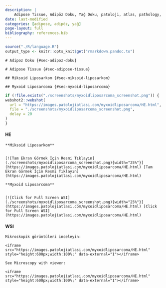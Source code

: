 ```yaml
---
description: |
    Adipose Tissue, Adipöz Doku, Yağ Doku, patoloji, atlas, pathology, whole slide image
date: last-modified
categories: [adipose, adipöz, yağ]
page-layout: full
bibliography: references.bib
---
```


```r
source("./R/language.R")
output_type <- knitr::opts_knit$get("rmarkdown.pandoc.to")
```

```asis
# Adipoz Doku {#sec-adipoz-doku}
```

```asis
# Adipose Tissue {#sec-adipose-tissue}
```

```asis
## Miksoid Liposarkom {#sec-miksoid-liposarkom}
```

```asis
## Myxoid Liposarcoma {#sec-myxoid-liposarcoma}
```

```r
if (!file.exists("./screenshots/myxoidliposarcoma_screenshot.png")) {
webshot2::webshot(
  url = "https://images.patolojiatlasi.com/myxoidliposarcoma/HE.html",
  file = "./screenshots/myxoidliposarcoma_screenshot.png",
  delay = 20
)
}
```


::: panel-tabset

#### HE


```asis

**Miksoid Liposarkom**


[![Tam Ekran Görmek İçin Resmi Tıklayın](./screenshots/myxoidliposarcoma_screenshot.png){width="25%"}](https://images.patolojiatlasi.com/myxoidliposarcoma/HE.html) [Tam Ekran Görmek İçin Resmi Tıklayın](https://images.patolojiatlasi.com/myxoidliposarcoma/HE.html)

```


```asis

**Myxoid Liposarcoma**


[![Click for Full Screen WSI](./screenshots/myxoidliposarcoma_screenshot.png){width="25%"}](https://images.patolojiatlasi.com/myxoidliposarcoma/HE.html) [Click for Full Screen WSI](https://images.patolojiatlasi.com/myxoidliposarcoma/HE.html)

```



#### WSI

```asis

Mikroskopik görüntüleri inceleyin:

<iframe src="https://images.patolojiatlasi.com/myxoidliposarcoma/HE.html" style="height:600px;width:100%;" data-external="1"></iframe>

```


```asis

See Microscopy with viewer: 

<iframe src="https://images.patolojiatlasi.com/myxoidliposarcoma/HE.html" style="height:600px;width:100%;" data-external="1"></iframe>

```


:::


